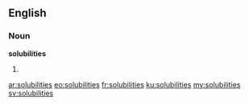 ==English==

===Noun===
'''solubilities'''

# {{plural of|[[solubility]]}}

[[ar:solubilities]]
[[eo:solubilities]]
[[fr:solubilities]]
[[ku:solubilities]]
[[my:solubilities]]
[[sv:solubilities]]